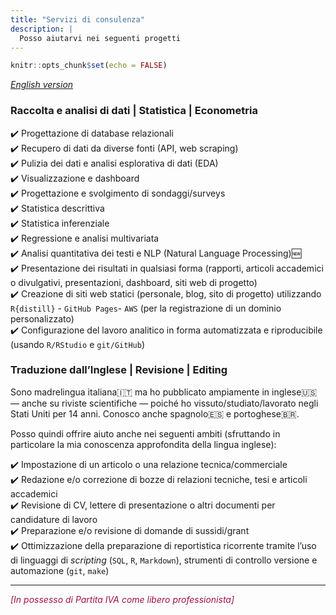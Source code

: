 ```yaml
---
title: "Servizi di consulenza"
description: |
  Posso aiutarvi nei seguenti progetti
---
```


```r
knitr::opts_chunk$set(echo = FALSE)
```

<!-- <i class="fa fa-refresh" style="color: #a21048"></i> Work in progress -->

<p style="font-size:10pt">

*[English version](https://luisamimmi.org/Consulting_ENG.html)* 

</p>

### Raccolta e analisi di dati \| Statistica \| Econometria

✔️ Progettazione di database relazionali\
✔️ Recupero di dati da diverse fonti (API, web scraping)\
✔️ Pulizia dei dati e analisi esplorativa di dati (EDA)\
✔️ Visualizzazione e dashboard\
✔️ Progettazione e svolgimento di sondaggi/surveys\
✔️ Statistica descrittiva\
✔️ Statistica inferenziale\
✔️ Regressione e analisi multivariata\
✔️ Analisi quantitativa dei testi e NLP (Natural Language Processing)🆕\
✔️ Presentazione  dei risultati in qualsiasi forma (rapporti, articoli accademici o divulgativi, presentazioni, dashboard, siti web di progetto)\
✔️ Creazione di siti web statici (personale, blog, sito di progetto) utilizzando `R{distill}` - `GitHub Pages`- `AWS` (per la registrazione di un dominio personalizzato)\
✔️ Configurazione del lavoro analitico in forma automatizzata  e riproducibile (usando `R/RStudio` e `git/GitHub`)

### Traduzione dall'Inglese \| Revisione \| Editing  

Sono madrelingua italiana🇮🇹 ma ho pubblicato ampiamente in inglese🇺🇸 --- anche su riviste scientifiche --- poiché ho vissuto/studiato/lavorato negli Stati Uniti per 14 anni. Conosco anche spagnolo🇪🇸 e portoghese🇧🇷.

Posso quindi offrire aiuto anche nei seguenti ambiti (sfruttando in particolare la mia conoscenza approfondita della lingua inglese):

✔️ Impostazione di un articolo o una relazione tecnica/commerciale\
✔️ Redazione e/o correzione di bozze di relazioni tecniche, tesi e articoli accademici\
✔️ Revisione di CV, lettere di presentazione o altri documenti per candidature di lavoro\
✔️ Preparazione e/o revisione di domande di sussidi/grant\
✔️ Ottimizzazione della preparazione di reportistica ricorrente tramite l'uso di linguaggi di _scripting_ (`SQL`, `R`, `Markdown`), strumenti di controllo versione e automazione (`git`, `make`)



--- 

<p style="color:#a21048;"> _[In possesso di Partita IVA come libero professionista]_ </p>

